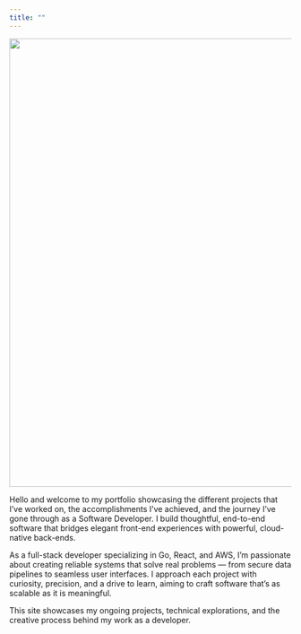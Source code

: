 ```yaml
---
title: ""
---
```


![](My Portfolio.png){width=800px}

Hello and welcome to my portfolio showcasing the different 
projects that I've worked on, the accomplishments I've 
achieved, and the journey I've gone through as a Software 
Developer. I build thoughtful, end-to-end software that 
bridges elegant front-end experiences with powerful, 
cloud-native back-ends.

As a full-stack developer specializing in Go, React, 
and AWS, I’m passionate about creating reliable systems 
that solve real problems — from secure data pipelines to 
seamless user interfaces. I approach each project with 
curiosity, precision, and a drive to learn, aiming to 
craft software that’s as scalable as it is meaningful.

This site showcases my ongoing projects, technical 
explorations, and the creative process behind my work 
as a developer.

